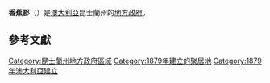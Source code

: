 {{Infobox Australian Place | type = lga
| name     = 香蕉郡
| state    = 昆士蘭州
| image    = Banana LGA Qld 2008.png
| imagesize= 180
| caption  = 香蕉郡於[[昆士蘭州|昆士蘭州]]轄境圖
| pop      = 13,489
| pop_footnotes = (2006 census)<ref>{{Census 2006 AUS | id = LGA30350 | name = Banana (S) (Local Government Area) | accessdate=2008-03-18|quick = on}}</ref>
| area     = 15755.6
| est      = 1879
| seat     = Biloela
| mayor    = John Hooper
| region   = 
| logo     = 
| url      = http://www.banana.qld.gov.au/
| stategov = Callide
| fedgov   = 福林
}}

'''香蕉郡'''（{{lang-en|Shire of Banana}}）是[[澳大利亞|澳大利亞]]昆士蘭州的[[地方政府區域|地方政府]]。

==參考文獻==
{{Reflist}}

{{Local Government Areas of Queensland}}

{{DEFAULTSORT:Banana}}
[[Category:昆士蘭州地方政府區域|Category:昆士蘭州地方政府區域]]
[[Category:1879年建立的聚居地|Category:1879年建立的聚居地]]
[[Category:1879年澳大利亞建立|Category:1879年澳大利亞建立]]

{{Queensland-geo-stub}}